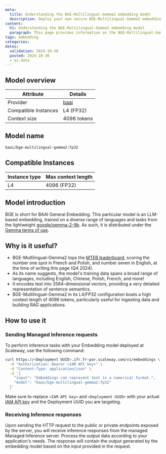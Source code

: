 ```yaml
---
meta:
  title: Understanding the BGE-Multilingual-Gemma2 embedding model
  description: Deploy your own secure BGE-Multilingual-Gemma2 embedding model with Scaleway Managed Inference. Privacy-focused, fully managed.
content:
  h1: Understanding the BGE-Multilingual-Gemma2 embedding model
  paragraph: This page provides information on the BGE-Multilingual-Gemma2 embedding model
tags: embedding
categories:
dates:
  validation: 2024-10-30
  posted: 2024-10-30
  - ai-data
---
```


## Model overview

| Attribute       | Details                            |
|-----------------|------------------------------------|
| Provider        | [baai](https://huggingface.co/BAAI)  |
| Compatible Instances | L4 (FP32)    |
| Context size | 4096 tokens    |

## Model name

```bash
baai/bge-multilingual-gemma2:fp32
```

## Compatible Instances

| Instance type  | Max context length |
| ------------- |-------------|
| L4      | 4096 (FP32) | 

## Model introduction

BGE is short for BAAI General Embedding. This particular model is an LLM-based embedding, trained on a diverse range of languages and tasks from the lightweight [google/gemma-2-9b](https://huggingface.co/google/gemma-2-9b).
As such, it is distributed under the [Gemma terms of use](https://ai.google.dev/gemma/terms).

## Why is it useful?

- BGE-Multilingual-Gemma2 tops the [MTEB leaderboard](https://huggingface.co/spaces/mteb/leaderboard), scoring the number one spot in French and Polish, and number seven in English, at the time of writing this page (Q4 2024).
- As its name suggests, the model's training data spans a broad range of languages, including English, Chinese, Polish, French, and more!
- It encodes text into 3584-dimensional vectors, providing a very detailed representation of sentence semantics.
- BGE-Multilingual-Gemma2 in its L4/FP32 configuration boats a high context length of 4096 tokens, particularly useful for ingesting data and building RAG applications.

## How to use it

### Sending Managed Inference requests

To perform inference tasks with your Embedding model deployed at Scaleway, use the following command:

```bash
curl https://<Deployment UUID>.ifr.fr-par.scaleway.com/v1/embeddings \
  -H "Authorization: Bearer <IAM API key>" \
  -H "Content-Type: application/json" \
  -d '{
    "input": "Embeddings can represent text in a numerical format.",
    "model": "baai/bge-multilingual-gemma2:fp32"
  }'
```

Make sure to replace `<IAM API key>` and `<Deployment UUID>` with your actual [IAM API key](/identity-and-access-management/iam/how-to/create-api-keys/) and the Deployment UUID you are targeting.

### Receiving Inference responses

Upon sending the HTTP request to the public or private endpoints exposed by the server, you will receive inference responses from the managed Managed Inference server. 
Process the output data according to your application's needs. The response will contain the output generated by the embedding model based on the input provided in the request.

